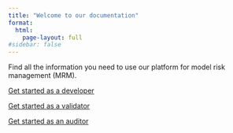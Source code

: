 ```yaml
---
title: "Welcome to our documentation"
format:
  html:
    page-layout: full
#sidebar: false
---
```


Find all the information you need to use our platform for model risk management (MRM).

[Get started as a developer](getstarteddeveloper.qmd)

[Get started as a validator](getstartedvalidator.qmd)

[Get started as an auditor](getstartedauditor.qmd)
